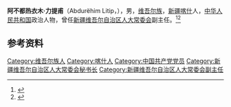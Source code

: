 {{not|阿不都力提甫·阿不都热依木}}

'''阿不都热衣木·力提甫'''（Abdurëhim Litip，{{bd|1923年|12月|}}），男，[[维吾尔族|维吾尔族]]，[[新疆|新疆]][[喀什|喀什]]人，[[中华人民共和国|中华人民共和国]]政治人物，曾任[[新疆维吾尔自治区人大常委会|新疆维吾尔自治区人大常委会]]副主任。<ref>{{Cite book|title=中华人民共和国职官志|author=何虎生, 李耀东, 向常福主编|publisher=中国社会出版社|year=2003|isbn=9787800883934|location=北京|pages=}}</ref><ref>{{Cite book|title=新疆年鉴 1989|author=新疆维吾尔自治区地方编纂委员会编; 马子健主编|publisher=新疆人民出版社|year=1989|isbn=7-228-01175-9|location=乌鲁木齐|pages=}}</ref>

== 参考资料 ==
{{reflist}}

{{中国人物小作品}}

{{Authority control}}
{{DEFAULTSORT:}}
[[Category:维吾尔族人|Category:维吾尔族人]]
[[Category:喀什人|Category:喀什人]]
[[Category:中国共产党党员|Category:中国共产党党员]]
[[Category:新疆维吾尔自治区人大常委会秘书长|Category:新疆维吾尔自治区人大常委会秘书长]]
[[Category:新疆维吾尔自治区人大常委会副主任|Category:新疆维吾尔自治区人大常委会副主任]]